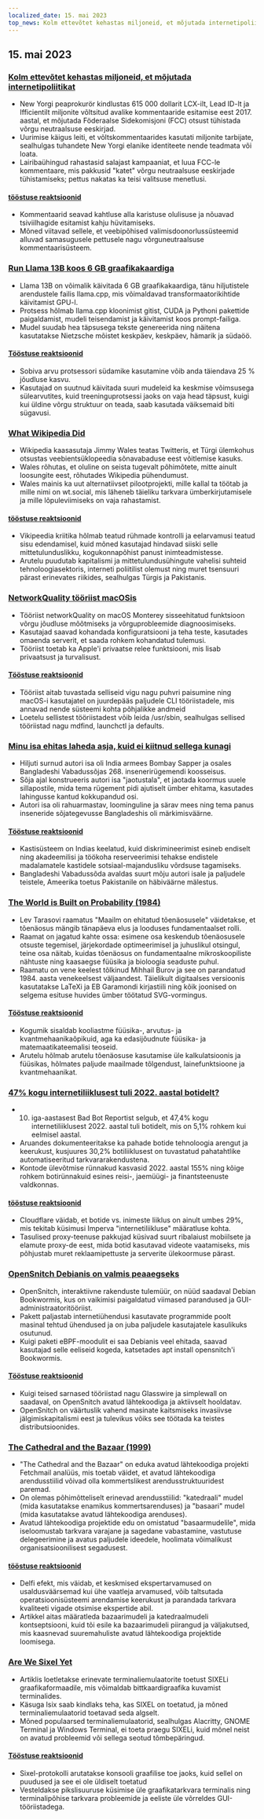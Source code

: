 ```yaml
---
localized_date: 15. mai 2023
top_news: Kolm ettevõtet kehastas miljoneid, et mõjutada internetipoliitikat
---
```


## 15. mai 2023

### [Kolm ettevõtet kehastas miljoneid, et mõjutada internetipoliitikat](https://ag.ny.gov/press-release/2023/attorney-general-james-secures-615000-companies-supplied-fake-comments-influence)

- New Yorgi peaprokurör kindlustas 615 000 dollarit LCX-ilt, Lead ID-lt ja Ifficientilt miljonite võltsitud avalike kommentaaride esitamise eest 2017. aastal, et mõjutada Föderaalse Sidekomisjoni (FCC) otsust tühistada võrgu neutraalsuse eeskirjad.
- Uurimise käigus leiti, et võltskommentaarides kasutati miljonite tarbijate, sealhulgas tuhandete New Yorgi elanike identiteete nende teadmata või loata.
- Lairibaühingud rahastasid salajast kampaaniat, et luua FCC-le kommentaare, mis pakkusid "katet" võrgu neutraalsuse eeskirjade tühistamiseks; pettus nakatas ka teisi valitsuse menetlusi.

#### [tööstuse reaktsioonid](http://news.ycombinator.com/item?id=35934504)

- Kommentaarid seavad kahtluse alla karistuse olulisuse ja nõuavad tsiviilhagide esitamist kahju hüvitamiseks.
- Mõned viitavad sellele, et veebipõhised valimisdoonorlussüsteemid alluvad samasugusele pettusele nagu võrguneutraalsuse kommentaarisüsteem.

### [Run Llama 13B koos 6 GB graafikakaardiga](https://gist.github.com/rain-1/8cc12b4b334052a21af8029aa9c4fafc)

- Llama 13B on võimalik käivitada 6 GB graafikakaardiga, tänu hiljutistele arendustele failis llama.cpp, mis võimaldavad transformaatorikihtide käivitamist GPU-l.
- Protsess hõlmab llama.cpp kloonimist gitist, CUDA ja Pythoni pakettide paigaldamist, mudeli teisendamist ja käivitamist koos prompt-failiga.
- Mudel suudab hea täpsusega tekste genereerida ning näitena kasutatakse Nietzsche mõistet keskpäev, keskpäev, hämarik ja südaöö.

#### [Tööstuse reaktsioonid](http://news.ycombinator.com/item?id=35937505)

- Sobiva arvu protsessori südamike kasutamine võib anda täiendava 25 % jõudluse kasvu.
- Kasutajad on suutnud käivitada suuri mudeleid ka keskmise võimsusega sülearvutites, kuid treeninguprotsessi jaoks on vaja head täpsust, kuigi kui üldine võrgu struktuur on teada, saab kasutada väiksemaid biti sügavusi.

### [What Wikipedia Did](https://twitter.com/jimmy_wales/status/1657494022741426180)

- Wikipedia kaasasutaja Jimmy Wales teatas Twitteris, et Türgi ülemkohus otsustas veebientsüklopeedia sõnavabaduse eest võitlemise kasuks.
- Wales rõhutas, et oluline on seista tugevalt põhimõtete, mitte ainult loosungite eest, rõhutades Wikipedia pühendumust.
- Wales mainis ka uut alternatiivset pilootprojekti, mille kallal ta töötab ja mille nimi on wt.social, mis läheneb täieliku tarkvara ümberkirjutamisele ja mille lõpuleviimiseks on vaja rahastamist.

#### [tööstuse reaktsioonid](http://news.ycombinator.com/item?id=35935714)

- Vikipeedia kriitika hõlmab teatud rühmade kontrolli ja eelarvamusi teatud sisu edendamisel, kuid mõned kasutajad hindavad siiski selle mittetulunduslikku, kogukonnapõhist panust inimteadmistesse.
- Arutelu puudutab kapitalismi ja mittetulundusühingute vahelisi suhteid tehnoloogiasektoris, interneti poliitilist olemust ning muret tsensuuri pärast erinevates riikides, sealhulgas Türgis ja Pakistanis.

### [NetworkQuality tööriist macOSis](https://cyberhost.uk/the-hidden-macos-speedtest-tool-networkquality/)

- Tööriist networkQuality on macOS Monterey sisseehitatud funktsioon võrgu jõudluse mõõtmiseks ja võrguprobleemide diagnoosimiseks.
- Kasutajad saavad kohandada konfiguratsiooni ja teha teste, kasutades omaenda serverit, et saada rohkem kohandatud tulemusi.
- Tööriist toetab ka Apple'i privaatse relee funktsiooni, mis lisab privaatsust ja turvalisust.

#### [Tööstuse reaktsioonid](http://news.ycombinator.com/item?id=35936999)

- Tööriist aitab tuvastada selliseid vigu nagu puhvri paisumine ning macOS-i kasutajatel on juurdepääs paljudele CLI tööriistadele, mis annavad nende süsteemi kohta põhjalikke andmeid
- Loetelu sellistest tööriistadest võib leida /usr/sbin, sealhulgas sellised tööriistad nagu mdfind, launchctl ja defaults.

### [Minu isa ehitas laheda asja, kuid ei kiitnud sellega kunagi](https://robotsinplainenglish.com/e/2023-04-23-aaba-obit.html)

- Hiljuti surnud autori isa oli India armees Bombay Sapper ja osales Bangladeshi Vabadussõjas 268. insenerirügemendi koosseisus.
- Sõja ajal konstrueeris autori isa "jaotustala", et jaotada koormus uuele sillapostile, mida tema rügement pidi ajutiselt ümber ehitama, kasutades lahingusse kantud kokkupandud osi.
- Autori isa oli rahuarmastav, loominguline ja särav mees ning tema panus inseneride sõjategevusse Bangladeshis oli märkimisväärne.

#### [Tööstuse reaktsioonid](http://news.ycombinator.com/item?id=35934903)

- Kastisüsteem on Indias keelatud, kuid diskrimineerimist esineb endiselt ning akadeemilisi ja töökoha reserveerimisi tehakse endistele madalamatele kastidele sotsiaal-majandusliku võrdsuse tagamiseks.
- Bangladeshi Vabadussõda avaldas suurt mõju autori isale ja paljudele teistele, Ameerika toetus Pakistanile on häbiväärne mälestus.

### [The World is Built on Probability (1984)](https://archive.org/details/lev-tarasov-the-world-is-built-on-probability-mir-2023)

- Lev Tarasovi raamatus "Maailm on ehitatud tõenäosusele" väidetakse, et tõenäosus mängib tänapäeva elus ja looduses fundamentaalset rolli.
- Raamat on jagatud kahte ossa: esimene osa keskendub tõenäosusele otsuste tegemisel, järjekordade optimeerimisel ja juhuslikul otsingul, teine osa näitab, kuidas tõenäosus on fundamentaalne mikroskoopiliste nähtuste ning kaasaegse füüsika ja bioloogia seaduste puhul.
- Raamatu on vene keelest tõlkinud Mihhail Burov ja see on parandatud 1984. aasta venekeelsest väljaandest. Täielikult digitaalses versioonis kasutatakse LaTeXi ja EB Garamondi kirjastiili ning kõik joonised on selgema esituse huvides ümber töötatud SVG-vormingus.

#### [Tööstuse reaktsioonid](http://news.ycombinator.com/item?id=35937375)

- Kogumik sisaldab kooliastme füüsika-, arvutus- ja kvantmehaanikaõpikuid, aga ka edasijõudnute füüsika- ja matemaatikateemalisi teoseid.
- Arutelu hõlmab arutelu tõenäosuse kasutamise üle kalkulatsioonis ja füüsikas, hõlmates paljude maailmade tõlgendust, lainefunktsioone ja kvantmehaanikat.

### [47% kogu internetiliiklusest tuli 2022. aastal botidelt?](https://www.securitymagazine.com/articles/99339-47-of-all-internet-traffic-came-from-bots-in-2022)

- 10. iga-aastasest Bad Bot Reportist selgub, et 47,4% kogu internetiliiklusest 2022. aastal tuli botidelt, mis on 5,1% rohkem kui eelmisel aastal.
- Aruandes dokumenteeritakse ka pahade botide tehnoloogia arengut ja keerukust, kusjuures 30,2% botiliiklusest on tuvastatud pahatahtlike automatiseeritud tarkvararakendustena.
- Kontode ülevõtmise rünnakud kasvasid 2022. aastal 155% ning kõige rohkem botirünnakuid esines reisi-, jaemüügi- ja finantsteenuste valdkonnas.

#### [tööstuse reaktsioonid](http://news.ycombinator.com/item?id=35938433)

- Cloudflare väidab, et botide vs. inimeste liiklus on ainult umbes 29%, mis tekitab küsimusi Imperva "internetiliikluse" määratluse kohta.
- Tasulised proxy-teenuse pakkujad küsivad suurt ribalaiust mobiilsete ja elamute proxy-de eest, mida botid kasutavad videote vaatamiseks, mis põhjustab muret reklaamipettuste ja serverite ülekoormuse pärast.

### [OpenSnitch Debianis on valmis peaaegseks](https://people.skolelinux.org/pere/blog/OpenSnitch_in_Debian_ready_for_prime_time.html)

- OpenSnitch, interaktiivne rakenduste tulemüür, on nüüd saadaval Debian Bookwormis, kus on vaikimisi paigaldatud viimased parandused ja GUI-administraatoritööriist.
- Pakett paljastab internetiühendusi kasutavate programmide poolt masinal tehtud ühendused ja on juba paljudele kasutajatele kasulikuks osutunud.
- Kuigi paketi eBPF-moodulit ei saa Debianis veel ehitada, saavad kasutajad selle eeliseid kogeda, katsetades apt install opensnitch'i Bookwormis.

#### [Tööstuse reaktsioonid](http://news.ycombinator.com/item?id=35936044)

- Kuigi teised sarnased tööriistad nagu Glasswire ja simplewall on saadaval, on OpenSnitch avatud lähtekoodiga ja aktiivselt hooldatav.
- OpenSnitch on väärtuslik vahend masinate kaitsmiseks invasiivse jälgimiskapitalismi eest ja tulevikus võiks see töötada ka teistes distributsioonides.

### [The Cathedral and the Bazaar (1999)](http://www.catb.org/~esr/writings/cathedral-bazaar/cathedral-bazaar/)

- "The Cathedral and the Bazaar" on eduka avatud lähtekoodiga projekti Fetchmail analüüs, mis toetab väidet, et avatud lähtekoodiga arendusstiilid võivad olla kommertslikest arendusstruktuuridest paremad.
- On olemas põhimõtteliselt erinevad arendusstiilid: "katedraali" mudel (mida kasutatakse enamikus kommertsarenduses) ja "basaari" mudel (mida kasutatakse avatud lähtekoodiga arenduses).
- Avatud lähtekoodiga projektide edu on omistatud "basaarmudelile", mida iseloomustab tarkvara varajane ja sagedane vabastamine, vastutuse delegeerimine ja avatus paljudele ideedele, hoolimata võimalikust organisatsioonilisest segadusest.

#### [tööstuse reaktsioonid](http://news.ycombinator.com/item?id=35939383)

- Delfi efekt, mis väidab, et keskmised ekspertarvamused on usaldusväärsemad kui ühe vaatleja arvamused, võib taltsutada operatsioonisüsteemi arendamise keerukust ja parandada tarkvara kvaliteeti vigade otsimise ekspertide abil.
- Artikkel aitas määratleda bazaarimudeli ja katedraalmudeli kontseptsiooni, kuid tõi esile ka bazaarimudeli piirangud ja väljakutsed, mis kaasnevad suuremahuliste avatud lähtekoodiga projektide loomisega.

### [Are We Sixel Yet](https://www.arewesixelyet.com/)

- Artiklis loetletakse erinevate terminaliemulaatorite toetust SIXELi graafikaformaadile, mis võimaldab bittkaardigraafika kuvamist terminalides.
- Käsuga lsix saab kindlaks teha, kas SIXEL on toetatud, ja mõned terminaliemulaatorid toetavad seda algselt.
- Mõned populaarsed terminaliemulaatorid, sealhulgas Alacritty, GNOME Terminal ja Windows Terminal, ei toeta praegu SIXELi, kuid mõnel neist on avatud probleemid või sellega seotud tõmbepäringud.

#### [Tööstuse reaktsioonid](http://news.ycombinator.com/item?id=35936331)

- Sixel-protokolli arutatakse konsooli graafilise toe jaoks, kuid sellel on puudused ja see ei ole üldiselt toetatud
- Vesteldakse pikslisuuruse küsimise üle graafikatarkvara terminalis ning terminalipõhise tarkvara probleemide ja eeliste üle võrreldes GUI-tööriistadega.
